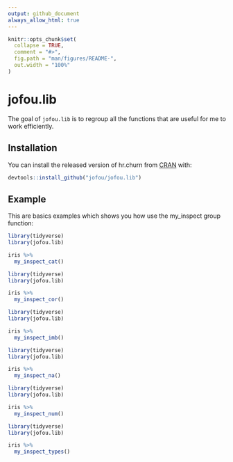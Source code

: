 ```yaml
---
output: github_document
always_allow_html: true
---
```


<!-- README.md is generated from README.Rmd. Please edit that file -->

```r
knitr::opts_chunk$set(
  collapse = TRUE,
  comment = "#>",
  fig.path = "man/figures/README-",
  out.width = "100%"
)
```

# jofou.lib

<!-- badges: start -->
<!-- badges: end -->

The goal of `jofou.lib` is to regroup all the functions that are useful for me to work efficiently.

## Installation

You can install the released version of hr.churn from [CRAN](https://CRAN.R-project.org) with:

``` r
devtools::install_github("jofou/jofou.lib")
```

## Example

This are basics examples which shows you how use the my_inspect group function:

```r
library(tidyverse)
library(jofou.lib)

iris %>% 
  my_inspect_cat()
```

```r
library(tidyverse)
library(jofou.lib)

iris %>% 
  my_inspect_cor()
```

```r
library(tidyverse)
library(jofou.lib)

iris %>% 
  my_inspect_imb()
```

```r
library(tidyverse)
library(jofou.lib)

iris %>% 
  my_inspect_na()
```

```r
library(tidyverse)
library(jofou.lib)

iris %>% 
  my_inspect_num()
```

```r
library(tidyverse)
library(jofou.lib)

iris %>% 
  my_inspect_types()
```
